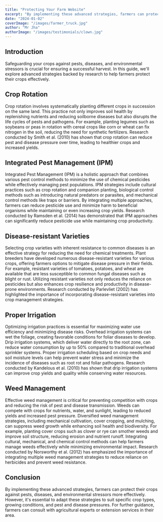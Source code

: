 ```yaml
---
title: "Protecting Your Farm Website"
excerpt: "By implementing these advanced strategies, farmers can protect their crops against pests, diseases, and environmental stressors more effectively."
date: "2024-01-02"
coverImage: "/images/farmer_truck.jpg"
author: "Mr Jha"
authorImage: "/images/testimonials/clown.jpg"
---
```


## Introduction

Safeguarding your crops against pests, diseases, and environmental stressors is crucial for ensuring a successful harvest. In this guide, we'll explore advanced strategies backed by research to help farmers protect their crops effectively.

## Crop Rotation

Crop rotation involves systematically planting different crops in succession on the same land. This practice not only improves soil health by replenishing nutrients and reducing soilborne diseases but also disrupts the life cycles of pests and pathogens. For example, planting legumes such as soybeans or peas in rotation with cereal crops like corn or wheat can fix nitrogen in the soil, reducing the need for synthetic fertilizers. Research conducted by Smith et al. (2010) has shown that crop rotation can reduce pest and disease pressure over time, leading to healthier crops and increased yields.

## Integrated Pest Management (IPM)

Integrated Pest Management (IPM) is a holistic approach that combines various pest control methods to minimize the use of chemical pesticides while effectively managing pest populations. IPM strategies include cultural practices such as crop rotation and companion planting, biological control methods such as introducing natural predators or parasites, and mechanical control methods like traps or barriers. By integrating multiple approaches, farmers can reduce pesticide use and minimize harm to beneficial organisms while maintaining or even increasing crop yields. Research conducted by Ramsden et al. (2014) has demonstrated that IPM approaches can significantly reduce pesticide use while maintaining crop productivity.

## Disease-resistant Varieties

Selecting crop varieties with inherent resistance to common diseases is an effective strategy for reducing the need for chemical treatments. Plant breeders have developed numerous disease-resistant varieties for various crops, offering farmers options to mitigate disease pressure in their fields. For example, resistant varieties of tomatoes, potatoes, and wheat are available that are less susceptible to common fungal diseases such as blight or rust. Utilizing resistant varieties not only reduces the reliance on pesticides but also enhances crop resilience and productivity in disease-prone environments. Research conducted by Parlevliet (2002) has highlighted the importance of incorporating disease-resistant varieties into crop management strategies.

## Proper Irrigation

Optimizing irrigation practices is essential for maximizing water use efficiency and minimizing disease risks. Overhead irrigation systems can wet the foliage, creating favorable conditions for foliar diseases to develop. Drip irrigation systems, which deliver water directly to the root zone, can reduce water consumption by up to 50% compared to traditional overhead sprinkler systems. Proper irrigation scheduling based on crop needs and soil moisture levels can help prevent water stress and minimize the incidence of diseases such as root rot and foliar pathogens. Research conducted by Kandelous et al. (2010) has shown that drip irrigation systems can improve crop yields and quality while conserving water resources.

## Weed Management

Effective weed management is critical for preventing competition with crops and reducing the risk of pest and disease transmission. Weeds can compete with crops for nutrients, water, and sunlight, leading to reduced yields and increased pest pressure. Diversified weed management strategies, including mechanical cultivation, cover cropping, and mulching, can suppress weed growth while enhancing soil health and biodiversity. For example, planting cover crops such as clover or rye can smother weeds and improve soil structure, reducing erosion and nutrient runoff. Integrating cultural, mechanical, and chemical control methods can help farmers manage weeds effectively while minimizing environmental impact. Research conducted by Norsworthy et al. (2012) has emphasized the importance of integrating multiple weed management strategies to reduce reliance on herbicides and prevent weed resistance.

## Conclusion

By implementing these advanced strategies, farmers can protect their crops against pests, diseases, and environmental stressors more effectively. However, it's essential to adapt these strategies to suit specific crop types, growing conditions, and pest and disease pressures. For further guidance, farmers can consult with agricultural experts or extension services in their area.